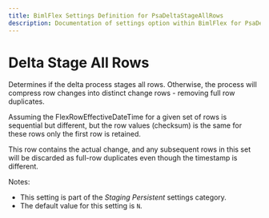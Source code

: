 ```yaml
---
title: BimlFlex Settings Definition for PsaDeltaStageAllRows
description: Documentation of settings option within BimlFlex for PsaDeltaStageAllRows
---
```

<head>
  <meta name="varigenceProduct" content="BimlFlex"></meta>
  <meta name="varigenceArticleType" content="Reference"></meta>
</head>

# Delta Stage All Rows

Determines if the delta process stages all rows. Otherwise, the process will compress row changes into distinct change rows - removing full row duplicates.

Assuming the FlexRowEffectiveDateTime for a given set of rows is sequential but different, but the row values (checksum) is the same for these rows only the first row is retained.

This row contains the actual change, and any subsequent rows in this set will be discarded as full-row duplicates even though the timestamp is different.

Notes:

* This setting is part of the *Staging Persistent* settings category.
* The default value for this setting is `N`.
